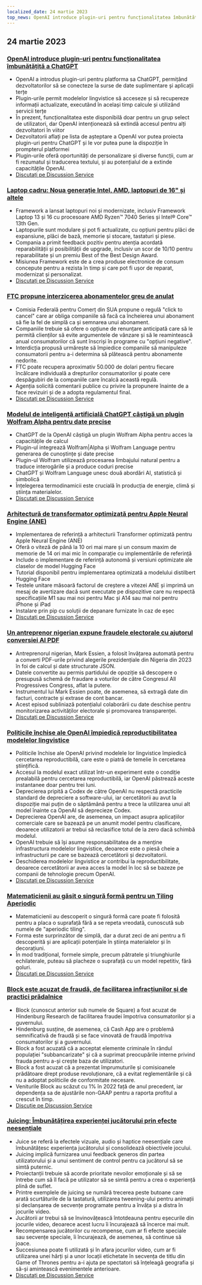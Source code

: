 ```yaml
---
localized_date: 24 martie 2023
top_news: OpenAI introduce plugin-uri pentru funcționalitatea îmbunătățită a ChatGPT
---
```




<CallToAction />

<Steps>

## 24 martie 2023

### [OpenAI introduce plugin-uri pentru funcționalitatea îmbunătățită a ChatGPT](https://openai.com/blog/chatgpt-plugins)

- OpenAI a introdus plugin-uri pentru platforma sa ChatGPT, permițând dezvoltatorilor să se conecteze la surse de date suplimentare și aplicații terțe
- Plugin-urile permit modelelor lingvistice să acceseze și să recupereze informații actualizate, executând în același timp calcule și utilizând servicii terțe
- În prezent, funcționalitatea este disponibilă doar pentru un grup select de utilizatori, dar OpenAI intenționează să extindă accesul pentru alți dezvoltatori în viitor
- Dezvoltatorii aflați pe lista de așteptare a OpenAI vor putea proiecta plugin-uri pentru ChatGPT și le vor putea pune la dispoziție în prompterul platformei
- Plugin-urile oferă oportunități de personalizare și diverse funcții, cum ar fi rezumatul și traducerea textului, și au potențialul de a extinde capacitățile OpenAI.
- [Discutați pe Discussion Service](http://news.ycombinator.com/item?id=35277677)

### [Laptop cadru: Noua generație Intel, AMD, laptopuri de 16" și altele](https://frame.work/)

- Framework a lansat laptopuri noi și modernizate, inclusiv Framework Laptop 13 și 16 cu procesoare AMD Ryzen™ 7040 Series și Intel® Core™ 13th Gen.
- Laptopurile sunt modulare și pot fi actualizate, cu opțiuni pentru plăci de expansiune, plăci de bază, memorie și stocare, tastaturi și piese.
- Compania a primit feedback pozitiv pentru atenția acordată reparabilității și posibilității de upgrade, inclusiv un scor de 10/10 pentru reparabilitate și un premiu Best of the Best Design Award.
- Misiunea Framework este de a crea produse electronice de consum concepute pentru a rezista în timp și care pot fi ușor de reparat, modernizat și personalizat.
- [Discutați pe Discussion Service](http://news.ycombinator.com/item?id=35277660)

### [FTC propune interzicerea abonamentelor greu de anulat](https://www.theverge.com/2023/3/23/23652373/ftc-click-to-cancel-subscription-service-dark-patterns-ban)

- Comisia Federală pentru Comerț din SUA propune o regulă "click to cancel" care ar obliga companiile să facă ca încheierea unui abonament să fie la fel de simplă ca și semnarea unui abonament.
- Companiile trebuie să ofere o opțiune de renunțare anticipată care să le permită clienților să evite argumentele de vânzare și să le reamintească anual consumatorilor că sunt înscriși în programe cu "opțiuni negative".
- Interdicția propusă urmărește să împiedice companiile să manipuleze consumatorii pentru a-i determina să plătească pentru abonamente nedorite.
- FTC poate recupera aproximativ 50.000 de dolari pentru fiecare încălcare individuală a drepturilor consumatorilor și poate cere despăgubiri de la companiile care încalcă această regulă.
- Agenția solicită comentarii publice cu privire la propunere înainte de a face revizuiri și de a adopta regulamentul final.
- [Discutați pe Discussion Service](http://news.ycombinator.com/item?id=35274519)

### [Modelul de inteligență artificială ChatGPT câștigă un plugin Wolfram Alpha pentru date precise](https://writings.stephenwolfram.com/2023/03/chatgpt-gets-its-wolfram-superpowers/)

- ChatGPT de la OpenAI câștigă un plugin Wolfram Alpha pentru acces la capacitățile de calcul
- Plugin-ul integrează Wolfram|Alpha și Wolfram Language pentru generarea de cunoștințe și date precise
- Plugin-ul Wolfram utilizează procesarea limbajului natural pentru a traduce interogările și a produce coduri precise
- ChatGPT și Wolfram Language unesc două abordări AI, statistică și simbolică
- Înțelegerea termodinamicii este crucială în producția de energie, climă și știința materialelor.
- [Discutați pe Discussion Service](http://news.ycombinator.com/item?id=35277925)

### [Arhitectură de transformator optimizată pentru Apple Neural Engine (ANE)](https://github.com/apple/ml-ane-transformers)

- Implementarea de referință a arhitecturii Transformer optimizată pentru Apple Neural Engine (ANE)
- Oferă o viteză de până la 10 ori mai mare și un consum maxim de memorie de 14 ori mai mic în comparație cu implementările de referință
- Include o implementare de referință autonomă și versiuni optimizate ale claselor de model Hugging Face
- Tutorial disponibil pentru implementarea optimizată a modelului distilbert Hugging Face
- Testele unitare măsoară factorul de creștere a vitezei ANE și imprimă un mesaj de avertizare dacă sunt executate pe dispozitive care nu respectă specificațiile M1 sau mai noi pentru Mac și A14 sau mai noi pentru iPhone și iPad
- Instalare prin pip cu soluții de depanare furnizate în caz de eșec
- [Discutați pe Discussion Service](http://news.ycombinator.com/item?id=35282325)

### [Un antreprenor nigerian expune fraudele electorale cu ajutorul conversiei AI PDF](https://markessien.com/posts/drama_of_transcription/)

- Antreprenorul nigerian, Mark Essien, a folosit învățarea automată pentru a converti PDF-urile privind alegerile prezidențiale din Nigeria din 2023 în foi de calcul și date structurate JSON.
- Datele convertite au permis partidului de opoziție să descopere o presupusă schemă de fraudare a voturilor de către Congresul All Progressives Congress, aflat la putere.
- Instrumentul lui Mark Essien poate, de asemenea, să extragă date din facturi, contracte și extrase de cont bancar.
- Acest episod subliniază potențialul colaborării cu date deschise pentru monitorizarea activităților electorale și promovarea transparenței.
- [Discutați pe Discussion Service](http://news.ycombinator.com/item?id=35272227)

### [Politicile închise ale OpenAI împiedică reproductibilitatea modelelor lingvistice](https://aisnakeoil.substack.com/p/openais-policies-hinder-reproducible)

- Politicile închise ale OpenAI privind modelele lor lingvistice împiedică cercetarea reproductibilă, care este o piatră de temelie în cercetarea științifică.
- Accesul la modelul exact utilizat într-un experiment este o condiție prealabilă pentru cercetarea reproductibilă, iar OpenAI păstrează aceste instantanee doar pentru trei luni.
- Deprecierea pripită a Codex de către OpenAI nu respectă practicile standard de depreciere a software-ului, iar cercetătorii au avut la dispoziție mai puțin de o săptămână pentru a trece la utilizarea unui alt model înainte ca OpenAI să deprecieze Codex.
- Deprecierea OpenAI are, de asemenea, un impact asupra aplicațiilor comerciale care se bazează pe un anumit model pentru clasificare, deoarece utilizatorii ar trebui să reclasifice totul de la zero dacă schimbă modelul.
- OpenAI trebuie să își asume responsabilitatea de a menține infrastructura modelelor lingvistice, deoarece este o piesă cheie a infrastructurii pe care se bazează cercetătorii și dezvoltatorii.
- Deschiderea modelelor lingvistice ar contribui la reproductibilitate, deoarece cercetătorii ar avea acces la model în loc să se bazeze pe companii de tehnologie precum OpenAI.
- [Discutați pe Discussion Service](http://news.ycombinator.com/item?id=35269304)

### [Matematicienii au găsit o singură formă pentru un Tiling Aperiodic](https://www.newscientist.com/article/2365363-mathematicians-discover-shape-that-can-tile-a-wall-and-never-repeat/)

- Matematicienii au descoperit o singură formă care poate fi folosită pentru a placa o suprafață fără a se repeta vreodată, cunoscută sub numele de "aperiodic tiling".
- Forma este surprinzător de simplă, dar a durat zeci de ani pentru a fi descoperită și are aplicații potențiale în știința materialelor și în decorațiuni.
- În mod tradițional, formele simple, precum pătratele și triunghiurile echilaterale, puteau să placheze o suprafață cu un model repetitiv, fără goluri.
- [Discutați pe Discussion Service](http://news.ycombinator.com/item?id=35273707)

### [Block este acuzat de fraudă, de facilitarea infracțiunilor și de practici prădalnice](https://hindenburgresearch.com/block/)

- Block (cunoscut anterior sub numele de Square) a fost acuzat de Hindenburg Research de facilitarea fraudei împotriva consumatorilor și a guvernului.
- Hindenburg susține, de asemenea, că Cash App are o problemă semnificativă de fraudă și se face vinovată de fraudă împotriva consumatorilor și a guvernului.
- Block a fost acuzată că a acceptat elemente criminale în rândul populației "subbancarizate" și că a suprimat preocupările interne privind frauda pentru a-și crește baza de utilizatori.
- Block a fost acuzat că a prezentat împrumuturile și comisioanele prădătoare drept produse revoluționare, că a evitat reglementările și că nu a adoptat politicile de conformitate necesare.
- Veniturile Block au scăzut cu 1% în 2022 față de anul precedent, iar dependența sa de ajustările non-GAAP pentru a raporta profitul a crescut în timp.
- [Discuție pe Discussion Service](http://news.ycombinator.com/item?id=35273782)

### [Juicing: Îmbunătățirea experienței jucătorului prin efecte neesențiale](https://garden.bradwoods.io/notes/design/juice)

- Juice se referă la efectele vizuale, audio și haptice neesențiale care îmbunătățesc experiența jucătorului și consolidează obiectivele jocului.
- Juicing implică furnizarea unui feedback generos din partea utilizatorului și a unui sentiment de control pentru ca jucătorul să se simtă puternic.
- Proiectanții trebuie să acorde prioritate nevoilor emoționale și să se întrebe cum să îl facă pe utilizator să se simtă pentru a crea o experiență plină de suflet.
- Printre exemplele de juicing se numără trecerea peste butoane care arată scurtăturile de la tastatură, utilizarea tweening-ului pentru animații și declanșarea de secvențe programate pentru a învăța și a distra în jocurile video.
- Jucătorii ar trebui să se învinovățească întotdeauna pentru eșecurile din jocurile video, deoarece acest lucru îi încurajează să încerce mai mult.
- Recompensarea jucătorilor cu recompense, cum ar fi efecte speciale sau secvențe speciale, îi încurajează, de asemenea, să continue să joace.
- Succesiunea poate fi utilizată și în afara jocurilor video, cum ar fi utilizarea unei hărți și a unor locații etichetate în secvența de titlu din Game of Thrones pentru a-i ajuta pe spectatori să înțeleagă geografia și să-și amintească evenimentele anterioare.
- [Discutați pe Discussion Service](http://news.ycombinator.com/item?id=35273139)

</Steps>
